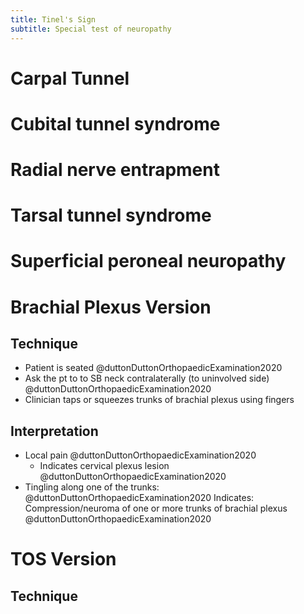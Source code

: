 ```yaml
---
title: Tinel's Sign
subtitle: Special test of neuropathy
---
```


# Carpal Tunnel {#carpal-tunnel}

# Cubital tunnel syndrome

# Radial nerve entrapment

# Tarsal tunnel syndrome

# Superficial peroneal neuropathy

# Brachial Plexus Version {#brachial-plexus}

## Technique
- Patient is seated @duttonDuttonOrthopaedicExamination2020
- Ask the pt to to SB neck contralaterally (to uninvolved side) @duttonDuttonOrthopaedicExamination2020
- Clinician taps or squeezes trunks of brachial plexus using fingers

## Interpretation

- Local pain @duttonDuttonOrthopaedicExamination2020
    - Indicates cervical plexus lesion @duttonDuttonOrthopaedicExamination2020
- Tingling along one of the trunks: @duttonDuttonOrthopaedicExamination2020
    Indicates: Compression/neuroma of one or more trunks of brachial plexus @duttonDuttonOrthopaedicExamination2020

# TOS Version {#TOS}
## Technique



